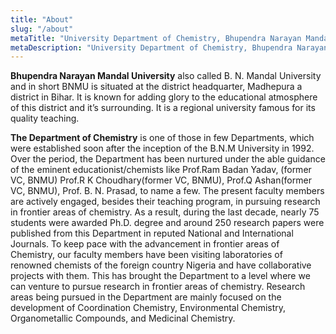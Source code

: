 ```yaml
---
title: "About"
slug: "/about"
metaTitle: "University Department of Chemistry, Bhupendra Narayan Mandal University"
metaDescription: "University Department of Chemistry, Bhupendra Narayan Mandal University, Madhepura (Bihar)."
---
```


**Bhupendra Narayan Mandal University** also called B. N. Mandal University and in short BNMU is situated at the district headquarter, Madhepura a district in Bihar. It is known for adding glory to the educational atmosphere of this district and it’s surrounding. It is a regional university famous for its quality teaching.
<br /> 

**The Department of Chemistry** is one of those in few Departments, which were established soon after the inception of the B.N.M University in 1992. Over the period, the Department has been nurtured under the able guidance of the eminent educationist/chemists like Prof.Ram Badan Yadav, (former VC, BNMU)  Prof.R K Choudhary(former VC, BNMU), Prof.Q Ashan(former VC, BNMU), Prof. B. N. Prasad,  to name a few. The present faculty members are actively engaged, besides their teaching program, in pursuing research in frontier areas of chemistry. As a result, during the last decade, nearly 75 students were awarded Ph.D. degree and around 250 research papers were published from this Department in reputed National and International Journals. To keep pace with the advancement in frontier areas of Chemistry, our faculty members have been visiting laboratories of renowned chemists of the foreign country Nigeria and have collaborative projects with them. This has brought the Department to a level where we can venture to pursue research in frontier areas of chemistry. Research areas being pursued in the Department are mainly focused on the development of Coordination Chemistry, Environmental Chemistry, Organometallic Compounds, and Medicinal Chemistry.
